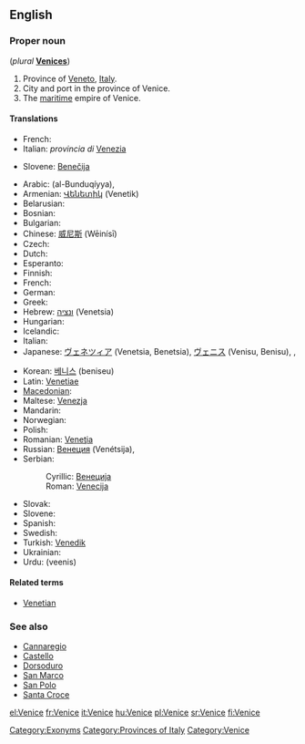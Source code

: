 ==English==
{{wikipedia}}

===Proper noun===
{{en-proper noun}} (''plural'' '''[[Venices]]''')

# Province of [[Veneto]], [[Italy]].
# City and port in the province of Venice.
# The [[maritime]] empire of Venice.

====Translations====
{{trans-top|province}}
* French: {{t+|fr|Venise}}
* Italian: ''provincia di'' [[Venezia]]
{{trans-mid}}
* Slovene: [[Benečija]] {{f}}
{{trans-bottom}}

{{trans-top|city}}
* Arabic: {{Arab|[[البندقية]]}} (al-Bunduqíyya),  {{t|ar|البندقية|f|tr=al-bunduqíyya|sc=Arab}}
* Armenian: [[Վենետիկ]] (Venetik)
* Belarusian: {{t|be|Венецыя|f|tr=Venécyja|sc=Cyrl}}
* Bosnian: {{t-|bs|Venecija|f}}
* Bulgarian: {{t|bg|Венеция|f|tr=Venécija|sc=Cyrl}}
* Chinese: [[威尼斯]] (Wēinísī)
* Czech: {{t+|cs|Benátky|f|p}}
* Dutch: {{t-|nl|Venetië}}
* Esperanto: {{t|eo|Venecio|xs=Esperanto}}
* Finnish: {{t+|fi|Venetsia}}
* French: {{t+|fr|Venise}}
* German: {{t+|de|Venedig|n}}
* Greek: {{t+|el|Βενετία|f|tr=Venetía|sc=Grek}}
* Hebrew: [[ונציה]] (Venetsia)
* Hungarian: {{t+|hu|Velence}}
* Icelandic: {{t|is|Feneyjar|f|p}}
* Italian: {{t+|it|Venezia|f}}
* Japanese: [[ヴェネツィア]] (Venetsia, Benetsia), [[ヴェニス]] (Venisu, Benisu),  {{t|ja|ヴェネツィア|tr=Venetsia, Benetsia|sc=Jpan}},  {{t|ja|ヴェニス|tr=Venisu, Benisu|sc=Jpan}}
{{trans-mid}}
* Korean: [[베니스]] (beniseu)
* Latin: [[Venetiae]] {{f|p}}
* [[Macedonian]]: {{t-|mk|Венеција|f|tr=Venécija|sc=Cyrl|xs=Macedonian}}
* Maltese: [[Venezja]]
* Mandarin: {{t|zh|威尼斯|tr=Wēinísī|sc=Hani}}
* Norwegian: {{t-|no|Venezia}}
* Polish: {{t+|pl|Wenecja|f}}
* Romanian: [[Veneţia]]
* Russian: [[Венеция]] (Venétsija),  {{t|ru|Венеция|f|tr=Venécija|sc=Cyrl}}
* Serbian:
*: Cyrillic: [[Венеција]] {{f}}
*: Roman: [[Venecija#Serbian|Venecija]] {{f}}
* Slovak: {{t-|sk|Benátky|f|p}}
* Slovene: {{t+|sl|Benetke|f|p}}
* Spanish: {{t+|es|Venecia}}
* Swedish: {{t+|sv|Venedig}}
* Turkish: [[Venedik]]
* Ukrainian: {{t|uk|Венецiя|f|tr=Venécija|sc=Cyrl}}
* Urdu: {{ur-Arab|[[وینس]]}} (veenis) {{m}}
{{trans-bottom}}

{{trans-top|empire}}
{{trans-mid}}
{{trans-bottom}}

====Related terms====
* [[Venetian]]

===See also===
* [[Cannaregio]]
* [[Castello]]
* [[Dorsoduro]]
* [[San Marco]]
* [[San Polo]]
* [[Santa Croce]]

[[Category:Exonyms]]
[[Category:Provinces of Italy]]
[[Category:Venice]]

[[el:Venice]]
[[fr:Venice]]
[[it:Venice]]
[[hu:Venice]]
[[pl:Venice]]
[[sr:Venice]]
[[fi:Venice]]